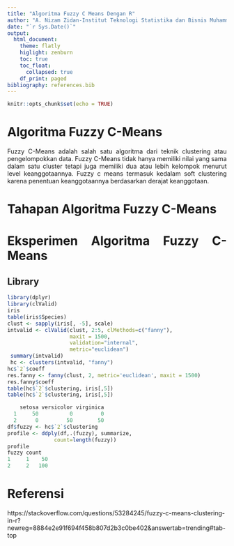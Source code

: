 ```yaml
---
title: "Algoritma Fuzzy C Means Dengan R"
author: "A. Nizam Zidan-Institut Teknologi Statistika dan Bisnis Muhammadiyah"
date: "`r Sys.Date()`"
output: 
  html_document:
    theme: flatly
    higlight: zenburn
    toc: true
    toc_float:
      collapsed: true
    df_print: paged
bibliography: references.bib
---
```


```{=html}
<style>
body{
text-align: justify}
</style>
```
```r
knitr::opts_chunk$set(echo = TRUE)
```

# Algoritma Fuzzy C-Means
Fuzzy C-Means adalah salah satu algoritma dari teknik clustering atau pengelompokkan data.
Fuzzy C-Means tidak hanya memiliki nilai yang sama dalam satu cluster tetapi juga memiliki dua atau lebih kelompok menurut level keanggotaannya.
Fuzzy c means termasuk kedalam soft clustering karena penentuan keanggotaannya berdasarkan derajat keanggotaan.

# Tahapan Algoritma Fuzzy C-Means

# Eksperimen Algoritma Fuzzy C-Means

## Library
```r
library(dplyr)
library(clValid)
iris
table(iris$Species)
clust <- sapply(iris[, -5], scale)
intvalid <- clValid(clust, 2:5, clMethods=c("fanny"), 
                    maxit = 1500,
                    validation="internal",
                    metric="euclidean")
 summary(intvalid)
 hc <- clusters(intvalid, "fanny")
hc$`2`$coeff
res.fanny <- fanny(clust, 2, metric='euclidean', maxit = 1500)
res.fanny$coeff
table(hc$`2`$clustering, iris[,5])
table(hc$`2`$clustering, iris[,5])

    setosa versicolor virginica
  1     50          0         0
  2      0         50        50
df$fuzzy <- hc$`2`$clustering
profile <- ddply(df,.(fuzzy), summarize,
               count=length(fuzzy))
profile
fuzzy count
1     1    50
2     2   100
```

# Referensi
https://stackoverflow.com/questions/53284245/fuzzy-c-means-clustering-in-r?newreg=8884e2e91f694f458b807d2b3c0be402&answertab=trending#tab-top


